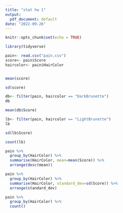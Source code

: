 ```yaml
---
title: "stat hw 1"
output:
  pdf_document: default
date: "2022-09-26"
---
```


```r
knitr::opts_chunk$set(echo = TRUE)
```

```r
library(tidyverse)
```
```r
pain<- read.csv("pain.csv")
score<- pain$Score
haircolor<- pain$HairColor
```

```r

```

```r
mean(score)
```
```r
sd(score)
```

```r
db<- filter(pain, haircolor == "DarkBrunette") 
db
```
```r
mean(db$Score)
```
```r
lb<- filter(pain, haircolor == "LightBrunette")
lb
```
```r
sd(lb$Score)
```
```r
count(lb)
```
```r
pain %>%
  group_by(HairColor) %>%
  summarise(HairColor, mean=mean(Score)) %>%
  arrange(desc(mean))
```

```r
pain %>%
  group_by(HairColor) %>%
  summarise(HairColor, standard_dev=sd(Score)) %>%
  arrange(standard_dev)
```

```r
pain %>%
  group_by(HairColor) %>%
  count()
```





